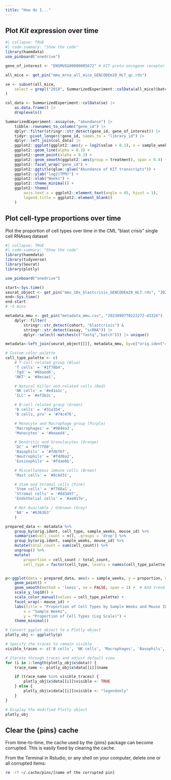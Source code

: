 ```yaml
---
title: "How do I..."
---
```


## Plot *Kit* expression over time

```r
#| collapse: TRUE
#| code-summary: "Show the code"
library(haemdata)
use_pinboard("onedrive")

gene_of_interest <- "ENSMUSG00000005672" # KIT proto-oncogene receptor tyrosine kinase (Kit)

all_mice <- get_pin("mmu_mrna_all_mice_GENCODEm28_HLT_qc.rds")

se <- subset(all_mice,
    select = grepl("2018", SummarizedExperiment::colData(all_mice)$batch)
)

col_data <- SummarizedExperiment::colData(se) |>
    as.data.frame() |>
    droplevels()

SummarizedExperiment::assay(se, "abundance") |>
    tibble::rownames_to_column("gene_id") |>
    dplyr::filter(stringr::str_detect(gene_id, gene_of_interest)) |>
    tidyr::pivot_longer(!gene_id, names_to = "library_id") |>
    dplyr::left_join(col_data) |>
    ggplot2::ggplot(ggplot2::aes(y = log2(value + 0.1), x = sample_weeks, group = mouse_id, col = treatment)) +
    ggplot2::geom_line(alpha = 0.3) +
    ggplot2::geom_point(alpha = 0.3) +
    ggplot2::geom_smooth(ggplot2::aes(group = treatment), span = 0.4) +
    ggplot2::facet_wrap("gene_id") +
    ggplot2::ggtitle(glue::glue("Abundance of KIT transcripts")) +
    ggplot2::ylab("log2(TPM)") +
    ggplot2::xlab("Weeks") +
    ggplot2::theme_minimal() +
    ggplot2::theme(
        axis.text.x = ggplot2::element_text(angle = 45, hjust = 1),
        legend.title = ggplot2::element_blank()
    )
```

## Plot cell-type proportions over time

Plot the proportion of cell types over time in the CML "blast crisis" single cell RNAseq dataset

```r
#| collapse: TRUE
#| code-summary: "Show the code"
library(haemdata)
library(tidyverse)
library(Seurat)
library(plotly)

use_pinboard("onedrive")

start<-Sys.time()
seurat_object <- get_pin("mmu_10x_blastcrisis_GENCODEm28_HLT.rds", "20231002T230117Z-02ae7")
end<-Sys.time()
end-start
# ~5 mins

metadata_mmu <- get_pin("metadata_mmu.csv", "20230907T012227Z-d3324") |>
    dplyr::filter(
        stringr::str_detect(cohort, "blastcrisis") &
        stringr::str_detect(assay, "scRNA")) |>
        dplyr::select(-matches(c("fastq","batch"))) |> unique()

metadata<-left_join(seurat_object[[]], metadata_mmu, by=c("orig.ident"="library_id"))

# Custom color palette
cell_type_palette <- c(
    # T-cell related group (Blue)
    'T cells' = '#1f78b4',
    'Tgd' = '#6baed6',
    'NKT' = '#9ecae1',

    # Natural Killer and related cells (Red)
    'NK cells' = '#e41a1c',
    'ILC' = '#ef3b2c',

    # B-cell related group (Green)
    'B cells' = '#31a354',
    'B cells, pro' = '#74c476',

    # Monocyte and Macrophage group (Purple)
    'Macrophages' = '#984ea3',
    'Monocytes' = '#beaed4',

    # Dendritic and Granulocytes (Orange)
    'DC' = '#ff7f00',
    'Basophils' = '#fdbf6f',
    'Neutrophils' = '#fdd0a2',
    'Eosinophils' = '#fdae6b',

    # Miscellaneous immune cells (Brown)
    'Mast cells' = '#8c6d31',

    # Stem and Stromal cells (Pink)
    'Stem cells' = '#f768a1',
    'Stromal cells' = '#dd3497',
    'Endothelial cells' = '#ae017e',

    # Not Available / Unknown (Grey)
    'NA' = '#636363'
    )

prepared_data <- metadata %>%
    group_by(orig.ident, cell_type, sample_weeks, mouse_id) %>%
    summarise(cell_count = n(), .groups = 'drop') %>%
    group_by(orig.ident, sample_weeks, mouse_id) %>%
    mutate(total_count = sum(cell_count)) %>%
    ungroup() %>%
    mutate(
        proportion = cell_count / total_count,
        cell_type = factor(cell_type, levels = names(cell_type_palette)))


p<-ggplot(data = prepared_data, aes(x = sample_weeks, y = proportion, color = cell_type)) +
    geom_point() +
    geom_smooth(method = 'loess', se = FALSE, span = 1) +  # Add trend lines
    scale_y_log10() +
    scale_color_manual(values = cell_type_palette) +
    facet_wrap(~ mouse_id) +
    labs(title = "Proportion of Cell Types by Sample Weeks and Mouse ID (Log Scale)",
        x = "Sample Weeks",
        y = "Proportion of Cell Types (Log Scale)") +
    theme_minimal()

# Convert ggplot object to a Plotly object
plotly_obj <- ggplotly(p)

# Specify the traces to remain visible
visible_traces <- c('B cells', 'NK cells', 'Macrophages', 'Basophils', 'Neutrophils', 'Eosinophils', 'Mast cells')

# Iterate through traces and adjust default view
for (i in 1:length(plotly_obj$x$data)) {
    trace_name <- plotly_obj$x$data[[i]]$name

    if (trace_name %in% visible_traces) {
        plotly_obj$x$data[[i]]$visible <- TRUE
    } else {
        plotly_obj$x$data[[i]]$visible <- "legendonly"
    }
}

# Display the modified Plotly object
plotly_obj
```

## Clear the {pins} cache

From time-to-time, the cache used by the {pins} package  can become corrupted. This is easily fixed by clearing the cache.

From the Terminal in Rstudio, or any shell on your computer, delete one or all corrupted items:

```sh
rm -rf ~/.cache/pins/[name of the corrupted pin]
```
